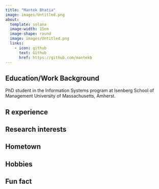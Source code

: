 ---
title: "Mantek Bhatia"
image: images/Untitled.png
about:
  template: solana
  image-width: 15em
  image-shape: round
  image: images/Untitled.png
  links:
    - icon: github
      text: Github
      href: https://github.com/mantekb
---


## Education/Work Background
PhD student in the Information Systems program at Isenberg School of Management
University of Massachusetts, Amherst. 


## R experience


## Research interests


## Hometown


## Hobbies


## Fun fact
